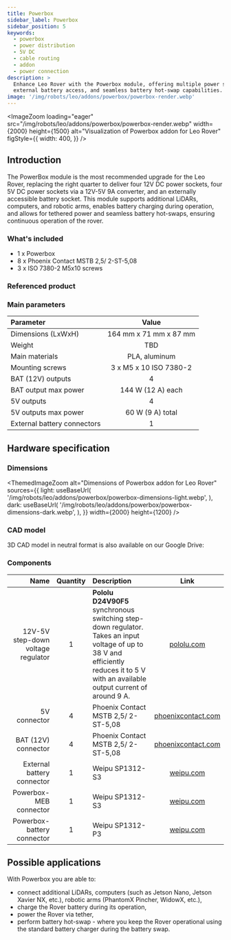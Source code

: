 ```yaml
---
title: Powerbox
sidebar_label: Powerbox
sidebar_position: 5
keywords:
  - powerbox
  - power distribution
  - 5V DC
  - cable routing
  - addon
  - power connection
description: >
  Enhance Leo Rover with the Powerbox module, offering multiple power sockets,
  external battery access, and seamless battery hot-swap capabilities.
image: '/img/robots/leo/addons/powerbox/powerbox-render.webp'
---
```



<ImageZoom
  loading="eager"
  src="/img/robots/leo/addons/powerbox/powerbox-render.webp"
  width={2000}
  height={1500}
  alt="Visualization of Powerbox addon for Leo Rover"
  figStyle={{
    width: 400,
  }}
/>

## Introduction

The PowerBox module is the most recommended upgrade for the Leo Rover, replacing
the right quarter to deliver four 12V DC power sockets, four 5V DC power sockets
via a 12V-5V 9A converter, and an externally accessible battery socket. This
module supports additional LiDARs, computers, and robotic arms, enables battery
charging during operation, and allows for tethered power and seamless battery
hot-swaps, ensuring continuous operation of the rover.

### What's included

- 1 x Powerbox
- 8 x Phoenix Contact MSTB 2,5/ 2-ST-5,08
- 3 x ISO 7380-2 M5x10 screws

### Referenced product

<Product />

### Main parameters

| Parameter                   |         Value          |
| :-------------------------- | :--------------------: |
| Dimensions (LxWxH)          | 164 mm x 71 mm x 87 mm |
| Weight                      |          TBD           |
| Main materials              |     PLA, aluminum      |
| Mounting screws             | 3 x M5 x 10 ISO 7380-2 |
| BAT (12V) outputs           |           4            |
| BAT output max power        |   144 W (12 A) each    |
| 5V outputs                  |           4            |
| 5V outputs max power        |    60 W (9 A) total    |
| External battery connectors |           1            |

## Hardware specification

### Dimensions

<ThemedImageZoom
  alt="Dimensions of Powerbox addon for Leo Rover"
  sources={{
    light: useBaseUrl(
      '/img/robots/leo/addons/powerbox/powerbox-dimensions-light.webp',
    ),
    dark: useBaseUrl(
      '/img/robots/leo/addons/powerbox/powerbox-dimensions-dark.webp',
    ),
  }}
  width={2000}
  height={1200}
/>

### CAD model

<FusionEmbed
  url="https://kellideas.autodesk360.com/g/shares/SH512d4QTec90decfa6ef5c915c3cdcbc03f"
  embedTitle="Powerbox addon for Leo Rover"
  img="/img/robots/leo/addons/powerbox/powerbox-cad.webp"
  img_width={1920}
  img_height={1080}
/>

3D CAD model in neutral format is also available on our Google Drive:

<LinkButton
  url="https://drive.google.com/drive/folders/1sa4YiICj3XVjScxC6aicEjm_dH2nuHj9?usp=drive_link"
  title="Powerbox - Google Drive"
/>

### Components

|                               Name | Quantity | Description                                                                                                                                                                           |                                                             Link                                                             |
| ---------------------------------: | :------: | :------------------------------------------------------------------------------------------------------------------------------------------------------------------------------------ | :--------------------------------------------------------------------------------------------------------------------------: |
| 12V-5V step-down voltage regulator |    1     | **Pololu D24V90F5** synchronous switching step-down regulator. Takes an input voltage of up to 38 V and efficiently reduces it to 5 V with an available output current of around 9 A. |                                      [pololu.com](https://www.pololu.com/product/2866)                                       |
|                       5V connector |    4     | Phoenix Contact MSTB 2,5/ 2-ST-5,08                                                                                                                                                   | [phoenixcontact.com](https://www.phoenixcontact.com/en-pc/products/printed-circuit-board-connector-mstb-25-2-st-508-1757019) |
|                BAT (12V) connector |    4     | Phoenix Contact MSTB 2,5/ 2-ST-5,08                                                                                                                                                   | [phoenixcontact.com](https://www.phoenixcontact.com/en-pc/products/printed-circuit-board-connector-mstb-25-2-st-508-1757019) |
|         External battery connector |    1     | Weipu SP1312-S3                                                                                                                                                                       |                                  [weipu.com](https://www.weipuconnector.com/products/sp13/)                                  |
|             Powerbox-MEB connector |    1     | Weipu SP1312-S3                                                                                                                                                                       |                                  [weipu.com](https://www.weipuconnector.com/products/sp13/)                                  |
|         Powerbox-battery connector |    1     | Weipu SP1312-P3                                                                                                                                                                       |                                  [weipu.com](https://www.weipuconnector.com/products/sp13/)                                  |

## Possible applications

With Powerbox you are able to:

- connect additional LiDARs, computers (such as Jetson Nano, Jetson Xavier NX,
  etc.), robotic arms (PhantomX Pincher, WidowX, etc.),
- charge the Rover battery during its operation,
- power the Rover via tether,
- perform battery hot-swap - where you keep the Rover operational using the
  standard battery charger during the battery swap.
